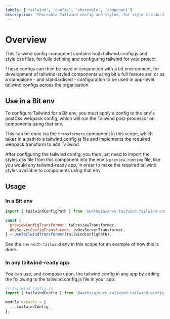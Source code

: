 ```yaml
---
labels: ['tailwind', 'config', 'shareable', 'component']
description: 'Shareable Tailwind config and styles, for style standardisation'
---
```


# Overview

This Tailwind config component contains both tailwind.config.js and style.css files, for fully defining and configuring tailwind for your project.

These configs can then be used in conjunction with a bit environment, for development of tailwind-styled components using bit's full feature set, or as a standalone - and standardised - configuration to be
used in app-level tailwind configs across the organisation.

## Use in a Bit env

To configure Tailwind for a Bit env, you must apply a config to the env's postCss webpack config, which will run the Tailwind post-processor on components using that env.

This can be done via the `transformers` component in this scope, which takes in a path to a tailwind.config.js file and implements the required webpack transform to add Tailwind.

After configuring the tailwind config, you then just need to import the styles.css file from this component into the env's `preview.runtime` file, like you would any tailwind-ready app,
in order to make the required tailwind styles available to components using that env.

## Usage

### In a Bit env

```js
import { tailwindConfigPath } from '@watheia/envs.tailwind.tailwind-config';

const {
  previewConfigTransformer: twPreviewTransformer,
  devServerConfigTransformer: twDevServerTransformer,
} = UseTailwindTransformer(tailwindConfigPath);
```

See the `env-with-tailwind` env in this scope for an example of how this is done.

### In any tailwind-ready app

You can use, and compose upon, the tailwind config in any app by adding the following to the tailwind.config.js file in your app:

```js
// tailwind.config.js
import { tailwindConfig } from '@watheia/envs.tailwind.tailwind-config';

module.exports = {
  ...tailwindConfig,
};
```
